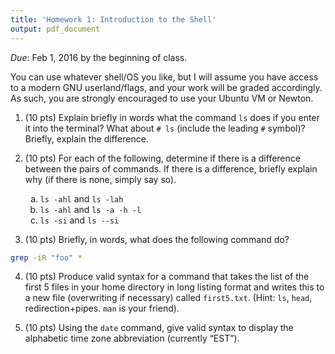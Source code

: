 ```yaml
---
title: 'Homework 1: Introduction to the Shell'
output: pdf_document
---
```


*Due*: Feb 1, 2016 by the beginning of class.

You can use whatever shell/OS you like, but I will assume you have access to a modern GNU userland/flags, and your work will be graded accordingly.  As such, you are strongly encouraged to use your Ubuntu VM or Newton.



1. (10 pts) Explain briefly in words what the command `ls` does if you enter it into the terminal?  What about `# ls` (include the leading `#` symbol)?  Briefly, explain the difference.



2. (10 pts) For each of the following, determine if there is a difference between the pairs of commands.  If there is a difference, briefly explain why (if there is none, simply say so).
    a. `ls -ahl` and `ls -lah`
    b. `ls -ahl` and `ls -a -h -l`
    c. `ls -si` and `ls --si`



3. (10 pts) Briefly, in words, what does the following command do?

```bash
grep -iR "foo" *
```


4. (10 pts) Produce valid syntax for a command that takes the list of the first 5 files in your home directory in long listing format and writes this to a new file (overwriting if necessary) called `first5.txt`.  (Hint: `ls`, `head`, redirection+pipes.  `man` is your friend).



5. (10 pts) Using the `date` command, give valid syntax to display the alphabetic time zone abbreviation (currently "EST").
